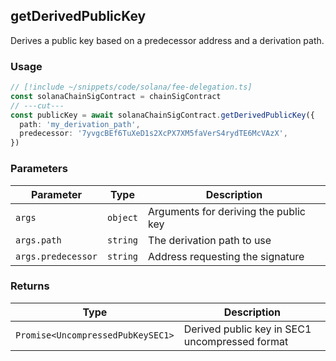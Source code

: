 ## getDerivedPublicKey

Derives a public key based on a predecessor address and a derivation path.

### Usage

```ts twoslash
// [!include ~/snippets/code/solana/fee-delegation.ts]
const solanaChainSigContract = chainSigContract
// ---cut---
const publicKey = await solanaChainSigContract.getDerivedPublicKey({
  path: 'my_derivation_path',
  predecessor: '7yvgcBEf6TuXeD1s2XcPX7XM5faVerS4rydTE6McVAzX',
})
```

### Parameters

| Parameter          | Type     | Description                           |
| ------------------ | -------- | ------------------------------------- |
| `args`             | `object` | Arguments for deriving the public key |
| `args.path`        | `string` | The derivation path to use            |
| `args.predecessor` | `string` | Address requesting the signature      |

### Returns

| Type                              | Description                                    |
| --------------------------------- | ---------------------------------------------- |
| `Promise<UncompressedPubKeySEC1>` | Derived public key in SEC1 uncompressed format |